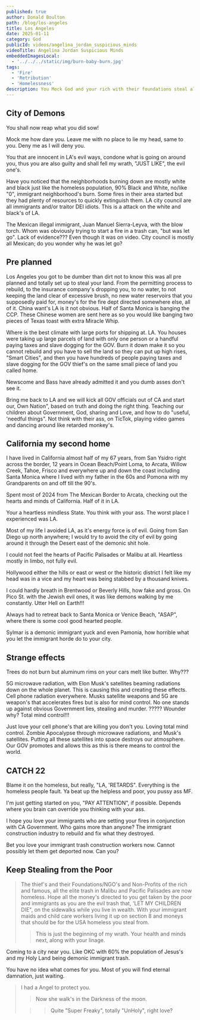 ```yaml
---
published: true
author: Donald Boulton
path: /blog/los-angeles
title: Los Angeles
date: 2025-01-11
category: God
publicId: videos/angelina_jordan_suspicious_minds
videoTitle: Angelina Jordan Suspicious Minds
embeddedImagesLocal:
  - '../../../static/img/burn-baby-burn.jpg'
tags:
  - 'Fire'
  - 'Retribution'
  - 'Homelessness'
description: You Mock God and your rich with their foundations steal all the poor and HOMELESS Money. Retribution.
---
```



<GatsbyImage
  alt="Groups"
  imgclass="block object-cover object-center w-full h-full rounded-lg"
  image={getImage(props.localImages[0])}
/>

## City of Demons

You shall now reap what you did sow!

Mock me how dare you. Leave me with no place to lie my head, same to you. Deny me as I will deny you.

You that are innocent in LA's evil ways, condone what is going on around you, thus you are also guilty and shall fell my wrath, "JUST LIKE", the evil one's.

Have you noticed that the neighborhoods burning down are mostly white and black just like the homeless population, 90% Black and White, no/like "0", immigrant neighborhood's burn. Some fires in their area started but they had plenty of resources to quickly extinguish them. LA city council are all immigrants and/or traitor DEI idiots. This is a attack on the white and black's of LA.

The Mexican illegal immigrant, Juan Manuel Sierra-Leyva, with the blow torch. Whom was obviously trying to start a fire in a trash can, "but was let go". Lack of evidence??? Even though it was on video. City council is mostly all Mexican; do you wonder why he was let go?

## Pre planned

Los Angeles you got to be dumber than dirt not to know this was all pre planned and totally set up to steal your land. From the permitting process to rebuild, to the insurance company's dropping you, to no water, to not keeping the land clear of excessive brush, no new water reservoirs that you supposedly paid for, money's for the fire dept directed somewhere else, all of it. China want's LA is it not obvious. Half of Santa Monica is banging the CCP. These Chinese women are sent here as so you would like banging two pieces of Texas toast with extra Miracle Whip.

Where is the best climate with large ports for shipping at. LA. You houses were taking up large parcels of land with only one person or a handful paying taxes and slave dogging for the GOV. Burn it down make it so you cannot rebuild and you have to sell the land so they can put up high rises, "Smart Cities", and then you have hundreds of people paying taxes and slave dogging for the GOV thief's on the same small piece of land you called home.

Newscome and Bass have already admitted it and you dumb asses don't see it.

Bring me back to LA and we will kick all GOV officials out of CA and start our, Own Nation", based on truth and doing the right thing. Teaching our children about Government, God, sharing and Love, and how to do "useful, 'needful things". Not think with their ass, on TicTok, playing video games and dancing around like retarded monkey's.

## California my second home

I have lived in California almost half of my 67 years, from San Ysidro right across the border, 12 years in Ocean Beach/Point Loma, to Arcata, Willow Creek, Tahoe, Frisco and everywhere up and down the coast including Santa Monica where I lived with my father in the 60s and Pomona with my Grandparents on and off till the 90's.

Spent most of 2024 from The Mexican Border to Arcata, checking out the hearts and minds of California. Half of it in LA.

Your a heartless mindless State. You think with your ass. The worst place I experienced was LA. 

Most of my life I avoided LA, as it's energy force is of evil. Going from San Diego up north anywhere; I would try to avoid the city of evil by going around it through the Desert east of the demonic shit hole.

I could not feel the hearts of Pacific Palisades or Malibu at all. Heartless mostly in limbo, not fully evil.

Hollywood either the hills or east or west or the historic district I felt like my head was in a vice and my heart was being stabbed by a thousand knives.

I could hardly breath in Brentwood or Beverly Hills, how fake and gross. On Pico St. with the Jewish evil ones, it was like demons walking by me constantly. Utter Hell on Earth!!!

Always had to retreat back to Santa Monica or Venice Beach, "ASAP", where there is some cool good hearted people. 

Sylmar is a demonic immigrant yuck and even Pamonia, how horrible what you let the immigrant horde do to your city.

## Strange effects

Trees do not burn but aluminum rims on your cars melt like butter. Why???

5G microwave radiation, with Elon Musk's satellites beaming radiations down on the whole planet. This is causing this and creating these effects. Cell phone radiation everywhere. Musks satellite weapons and 5G are weapon's that accelerates fires but is also for mind control. No one stands up against obvious Government lies, stealing and murder. ????? Wounder why? Total mind control!!!

Just love your cell phone's that are killing you don't you. Loving total mind control. Zombie Apocalypse through microwave radiations, and Musk's satellites. Putting all these satellites into space destroys our atmosphere. Our GOV promotes and allows this as this is there means to control the world.

## CATCH 22

Blame it on the homeless, but really, "LA, 'RETARDS". Everything is the homeless people fault. Ya beat up the helpless and poor, you pussy ass MF.

I'm just getting started on you, "PAY ATTENTION", if possible. Depends where you brain can override you thinking with your ass.

I hope you love your immigrants who are setting your fires in conjunction with CA Government. Who gains more than anyone? The immigrant construction industry to rebuild and fix what they destroyed. 

Bet you love your immigrant trash construction workers now. Cannot possibly let them get deported now. Can you?

## Keep Stealing from the Poor

> The thief's and their Foundations/NGO's and Non-Profits of the rich and famous, all the elite trash in Malibu and Pacific Palisades are now homeless. Hope all the money's directed to you get taken by the poor and immigrants as you are the evil trash that, 'LET MY CHILDREN DIE", on the sidewalks while you live in wealth. With your immigrant maids and child care workers living it up on section 8 and moneys that should be for the USA homeless you steal from.
>
> > This is just the beginning of my wrath. Your health and minds next, along with your linage.

Coming to a city near you. Like OKC with 60% the population of Jesus's and my Holy Land being demonic immigrant trash.

You have no idea what comes for you. Most of you will find eternal damnation, just waiting.

> I had a Angel to protect you. 
>
> > Now she walk's in the Darkness of the moon.
>
> > > Quite "Super Freaky", totally "UnHoly", right love?

